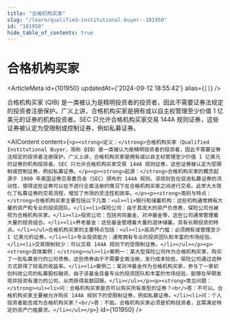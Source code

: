 ```yaml
---
title: "合格机构买家"
slug: "/learn/qualified-institutional-buyer--101950"
id: "101950"
hide_table_of_contents: true
---
```



# 合格机构买家

<ArticleMeta id={101950} updatedAt={'2024-09-12 18:55:42'} alias={`[]`} />
<div className='border-solid border-b border-t-0 my-4 border-[var(--ifm-color-gray-300)]' />

合格机构买家 (QIB) 是一类被认为是精明投资者的投资者，因此不需要证券法规定的投资者注册保护。广义上讲，合格机构买家是拥有或以自主权管理至少价值 1 亿美元的证券的机构投资者。SEC 只允许合格机构买家交易 144A 规则证券，这些证券被认定为受限制或控制证券，例如私募证券。

<AIContent content={`<p><strong>定义：</strong>合格机构买家（Qualified Institutional Buyer，简称 QIB）是一类被认为是精明投资者的投资者，因此不需要证券法规定的投资者注册保护。广义上讲，合格机构买家是拥有或以自主权管理至少价值 1 亿美元的证券的机构投资者。SEC 只允许合格机构买家交易 144A 规则证券，这些证券被认定为受限制或控制证券，例如私募证券。</p><p><strong>起源：</strong>合格机构买家的概念起源于 1990 年美国证券交易委员会（SEC）颁布的 144A 规则。该规则旨在促进私募证券的流动性，使得这些证券可以在不进行全面注册的情况下在合格机构买家之间进行交易。此举大大简化了私募证券的交易流程，增加了市场的灵活性和效率。</p><p><strong>类别与特点：</strong>合格机构买家主要包括以下几类：<ul><li>银行和储蓄机构：这些机构通常拥有大量的资产和专业的投资团队。</li><li>保险公司：由于其庞大的资产负债表，保险公司也被视为合格机构买家。</li><li>投资公司：包括共同基金、对冲基金等，这些公司通常管理着大量的投资组合。</li><li>养老基金：这些基金管理着大量的退休储蓄，具有长期投资的特点。</li></ul>合格机构买家的主要特点包括：<ul><li>高资产门槛：必须拥有或管理至少 1 亿美元的证券。</li><li>专业投资能力：通常拥有专业的投资团队和丰富的市场经验。</li><li>交易限制较少：可以交易 144A 规则下的受限制证券。</li></ul></p><p><strong>具体案例：</strong><ul><li>案例一：某大型保险公司作为合格机构买家，购买了一批私募发行的公司债券。这些债券由于不需要全面注册，发行成本较低，保险公司通过这种方式获得了较高的收益率。</li><li>案例二：某对冲基金作为合格机构买家，参与了一家初创科技公司的私募股权融资。由于该基金具备专业的投资团队和丰富的市场经验，能够在早期发现并投资有潜力的公司，从而获得高额回报。</li></ul></p><p><strong>常见问题：</strong><ul><li>问：合格机构买家是否可以购买所有类型的证券？<br/>答：不可以。合格机构买家主要被允许购买 144A 规则下的受限制证券，例如私募证券。</li><li>问：个人投资者能否成为合格机构买家？<br/>答：不能。合格机构买家必须是机构投资者，且需满足特定的资产门槛要求。</li></ul></p>`} id={101950} />
